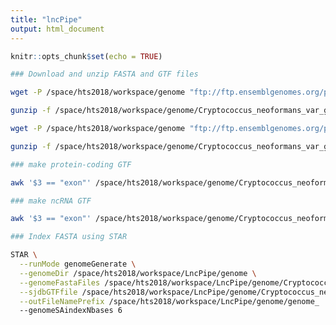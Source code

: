 ```yaml
---
title: "lncPipe"
output: html_document
---
```


```r
knitr::opts_chunk$set(echo = TRUE)
```

```bash
### Download and unzip FASTA and GTF files

wget -P /space/hts2018/workspace/genome "ftp://ftp.ensemblgenomes.org/pub/release-46/fungi/fasta/fungi_basidiomycota1_collection/cryptococcus_neoformans_var_grubii_h99_gca_000149245/dna/Cryptococcus_neoformans_var_grubii_h99_gca_000149245.CNA3.dna.toplevel.fa.gz"  

gunzip -f /space/hts2018/workspace/genome/Cryptococcus_neoformans_var_grubii_h99_gca_000149245.CNA3.dna.toplevel.fa.gz

wget -P /space/hts2018/workspace/genome "ftp://ftp.ensemblgenomes.org/pub/release-46/fungi/gtf/fungi_basidiomycota1_collection/cryptococcus_neoformans_var_grubii_h99_gca_000149245/Cryptococcus_neoformans_var_grubii_h99_gca_000149245.CNA3.46.gtf.gz" 

gunzip -f /space/hts2018/workspace/genome/Cryptococcus_neoformans_var_grubii_h99_gca_000149245.CNA3.46.gtf.gz

```

```bash
### make protein-coding GTF

awk '$3 == "exon"' /space/hts2018/workspace/genome/Cryptococcus_neoformans_var_grubii_h99_gca_000149245.CNA3.46.gtf | awk '$18 ~ "protein_coding"' > /space/hts2018/workspace/genome/Cryptococcus_neoformans_var_grubii_h99_gca_000149245_protein_coding.CNA3.46.gtf

```

```bash
### make ncRNA GTF

awk '$3 == "exon"' /space/hts2018/workspace/genome/Cryptococcus_neoformans_var_grubii_h99_gca_000149245.CNA3.46.gtf | awk '$20 ~ "ncRNA"' > /space/hts2018/workspace/genome/Cryptococcus_neoformans_var_grubii_h99_gca_000149245_ncRNA.CNA3.46.gtf

```

```bash
### Index FASTA using STAR

STAR \
  --runMode genomeGenerate \
  --genomeDir /space/hts2018/workspace/LncPipe/genome \
  --genomeFastaFiles /space/hts2018/workspace/LncPipe/genome/Cryptococcus_neoformans_var_grubii_h99_gca_000149245.CNA3.dna.toplevel.fa \
  --sjdbGTFfile /space/hts2018/workspace/LncPipe/genome/Cryptococcus_neoformans_var_grubii_h99_gca_000149245.CNA3.46.gtf \
  --outFileNamePrefix /space/hts2018/workspace/LncPipe/genome/genome_
  --genomeSAindexNbases 6
  
```



